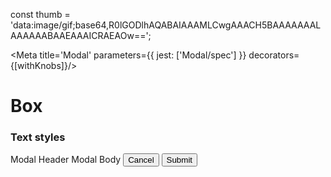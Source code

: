 const thumb = 'data:image/gif;base64,R0lGODlhAQABAIAAAMLCwgAAACH5BAAAAAAALAAAAAABAAEAAAICRAEAOw==';

<Meta title='Modal' parameters={{ jest: ['Modal/spec'] }} decorators={[withKnobs]}/>

# Box

### Text styles

<Preview>
  <Story name='Default'>
    <AnimatedWrapper visible={boolean('Visible', true) ? 1 : 0}>
      <Modal>
        <Modal.Header>
          <Modal.Thumb url={thumb}/>
          <Modal.Title>Modal Header</Modal.Title>
          <Modal.Close/>
        </Modal.Header>
        <Modal.Content>
          Modal Body
        </Modal.Content>
        <Modal.Footer>
          <ButtonGroup align='end'>
            <Button>Cancel</Button>
            <Button primary>Submit</Button>
          </ButtonGroup>
        </Modal.Footer>
      </Modal>
    </AnimatedWrapper>
  </Story>
</Preview>
